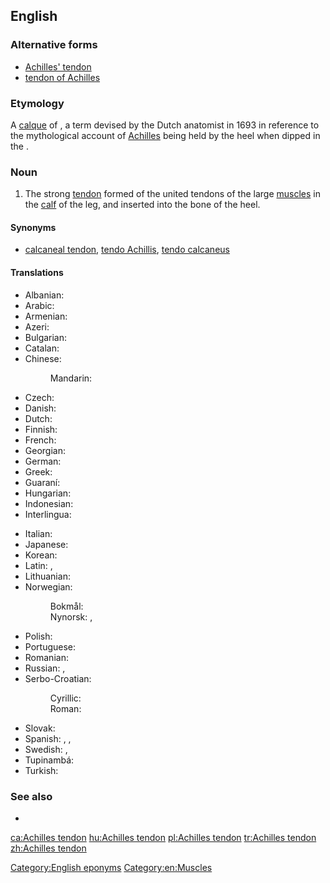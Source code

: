 ==English==

===Alternative forms===
* [[Achilles' tendon]]
* [[tendon of Achilles]]

===Etymology===
A [[calque]] of {{etyl|NL.|en}} {{term|Achillis tendo|lang=la}}, a term devised by the Dutch anatomist {{w|Philip Verheyden}} in 1693 in reference to the mythological account of [[Achilles]] being held by the heel when dipped in the {{w|Styx|River Styx}}.

===Noun===
{{en-noun|head=[[Achilles]] [[tendon]]}}

# {{context|anatomy|lang=en}} The strong [[tendon]] formed of the united tendons of the large [[muscle]]s in the [[calf]] of the leg, and inserted into the bone of the heel.

====Synonyms====
* {{sense|anatomy}} [[calcaneal tendon]], [[tendo Achillis]], [[tendo calcaneus]]

====Translations====
{{trans-top|strong tendon in the calf of the leg}}
* Albanian: {{t-needed|sq}}
* Arabic: {{t|ar|وَتَر أَخِيل|m}}
* Armenian: {{t|hy|աքիլեսյան ջիլ}}
* Azeri: {{t|az|Axilles vətəri}}
* Bulgarian: {{t|bg|ахилесово сухожилие|n}}
* Catalan: {{t|ca|tendó d'Aquil·les}}
* Chinese:
*: Mandarin: {{t+|cmn|跟腱|tr=gēnjiàn}}
* Czech: {{t|cs|Achillova šlacha|f}}
* Danish: {{t|da|akillessene|c}}
* Dutch: {{t+|nl|achillespees|f}}
* Finnish: {{t|fi|akillesjänne}}
* French: {{t+|fr|tendon d’Achille|m}}
* Georgian: {{t|ka|აქილევსის მყესი}}
* German: {{t+|de|Achillessehne|f}}
* Greek: {{t+|el|αχίλλειος τένοντας|m}}
* Guaraní: {{t|gn|pytasã}}
* Hungarian: {{t|hu|Achilles-ín}}
* Indonesian: {{t|id|tendon achilles}}
* Interlingua: {{t|ia|tendon de Achilles}}
{{trans-mid}}
* Italian: {{t+|it|tendine di Achille|m}}
* Japanese: {{t|ja|アキレス腱|tr=[[あきれすけん]], akiresu-ken}}
* Korean: {{t+|ko|아킬레스건}}
* Latin: {{t|la|tendo calcaneus|m}}, {{t|la|tendo Achillis|m}}
* Lithuanian: {{t|lt|kulninė sausgyslė|f}}
* Norwegian:
*: Bokmål: {{t|nb|akillessene|m|f}}
*: Nynorsk: {{t|nn|akillessen|f}}, {{t|nn|akillessene|f}}
* Polish: {{t|pl|ścięgno Achillesa|n}}
* Portuguese: {{t|pt|tendão de Aquiles|m}}
* Romanian: {{t|ro|tendonul lui Ahile|n}}
* Russian: {{t|ru|ахи́ллово сухожи́лие|n}}, {{t|ru|пя́точное сухожи́лие|n}}
* Serbo-Croatian:
*: Cyrillic: {{t|sh|Ахилова тетива|f}}
*: Roman: {{t|sh|Ahilova tetiva|f}}
* Slovak: {{t|sk|Achillova šľacha|f}}
* Spanish: {{t|es|tendón aquíleo|m}}, {{t|es|tendón de Aquiles|m}}, {{t|es|tendón calcáneo|m}}
* Swedish: {{t+|sv|hälsena|c}}, {{t+|sv|akillessena}}
* Tupinambá: {{t|tpn|pytasama}}
* Turkish: {{t|tr|Aşil tendonu}}
{{trans-bottom}}

===See also===
* {{projectlink|wikipedia}}

[[Category:English eponyms]]
[[Category:en:Muscles]]

[[ca:Achilles tendon]]
[[hu:Achilles tendon]]
[[pl:Achilles tendon]]
[[tr:Achilles tendon]]
[[zh:Achilles tendon]]